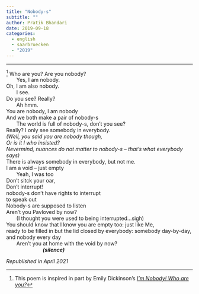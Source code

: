 ```yaml
---
title: "Nobody-s"
subtitle: ""
author: Pratik Bhandari
date: 2019-09-18
categories:
  - english
  - saarbruecken
  - "2019"
---
```


<!-- Oh, so some links brought you here. Cool.\ -->

***

^[This poem is inspired in part by Emily Dickinson's [*I'm Nobody! Who are you?*](https://poets.org/poem/im-nobody-who-are-you-260)]
Who are you?
Are you nobody?\
&nbsp;&nbsp;&nbsp;&nbsp;&nbsp;&nbsp;
  Yes, I am nobody.\
Oh, I am also nobody.\
&nbsp;&nbsp;&nbsp;&nbsp;&nbsp;&nbsp;
  I see.\
Do you see? Really?\
&nbsp;&nbsp;&nbsp;&nbsp;&nbsp;&nbsp;
	Ah hmm.\
You are nobody, I am nobody\
And we both make a pair of nobody-s\
&nbsp;&nbsp;&nbsp;&nbsp;&nbsp;&nbsp;
	The world is full of nobody-s, don’t you see?\
Really? I only see somebody in everybody.\
<!-- &nbsp;&nbsp;&nbsp;&nbsp;&nbsp;&nbsp; -->
_(Well, you said you are nobody though,_\
<!-- &nbsp;&nbsp;&nbsp;&nbsp;&nbsp;&nbsp; -->
_Or is it I who insisted?_\
<!-- &nbsp;&nbsp;&nbsp;&nbsp;&nbsp;&nbsp; -->
_Nevermind, nuances do not matter to nobody-s -- that’s what everybody says)_\
There is always somebody in everybody, but not me.\
I am a void -- just empty\
&nbsp;&nbsp;&nbsp;&nbsp;&nbsp;&nbsp;
	Yeah, I was too\
Don't sitck your oar,\
Don’t interrupt!\
nobody-s don’t have rights to interrupt\
to speak out\
Nobody-s are supposed to listen\
Aren’t you Pavloved by now?\
&nbsp;&nbsp;&nbsp;&nbsp;&nbsp;&nbsp;
	(I thought you were used to being interrupted...sigh)\
You should know that I know you are empty too: just like Me,\
ready to be filled in but the lid closed by everybody: somebody day-by-day, and nobody every day\
&nbsp;&nbsp;&nbsp;&nbsp;&nbsp;&nbsp;
	Aren’t you at home with the void by now?\
&nbsp;&nbsp;&nbsp;&nbsp;&nbsp;&nbsp;&nbsp;&nbsp;&nbsp;&nbsp;&nbsp;&nbsp;&nbsp;&nbsp;&nbsp;&nbsp;&nbsp;&nbsp;&nbsp;&nbsp;&nbsp;&nbsp;&nbsp;&nbsp;
***(silence)***


_Republished in April 2021_
